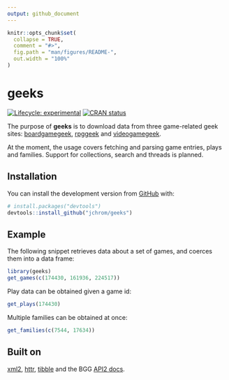 ```yaml
---
output: github_document
---
```


<!-- README.md is generated from README.Rmd. Please edit that file -->

```r
knitr::opts_chunk$set(
  collapse = TRUE,
  comment = "#>",
  fig.path = "man/figures/README-",
  out.width = "100%"
)
```
# geeks

<!-- badges: start -->
[![Lifecycle: experimental](https://img.shields.io/badge/lifecycle-experimental-orange.svg)](https://www.tidyverse.org/lifecycle/#experimental)
[![CRAN status](https://www.r-pkg.org/badges/version/geeks)](https://CRAN.R-project.org/package=geeks)
<!-- badges: end -->

The purpose of **geeks** is to download data from three game-related geek
sites: [boardgamegeek](https://www.boardgamegeek.com),
[rpggeek](https://rpggeek.com) and [videogamegeek](https://videogamegeek.com).

At the moment, the usage covers fetching and parsing game entries, plays
and families. Support for collections, search and threads is planned.

## Installation

You can install the development version from [GitHub](https://github.com/) with:

``` r
# install.packages("devtools")
devtools::install_github("jchrom/geeks")
```

## Example

The following snippet retrieves data about a set of games, and coerces them
into a data frame:

```r
library(geeks)
get_games(c(174430, 161936, 224517))
```

Play data can be obtained given a game id:

```r
get_plays(174430)
```

Multiple families can be obtained at once:

```r
get_families(c(7544, 17634))
```

## Built on

[xml2](https://github.com/r-lib/xml2),
[httr](https://github.com/r-lib/httr),
[tibble](https://github.com/tidyverse/tibble) and
the BGG [API2 docs](https://boardgamegeek.com/wiki/page/BGG_XML_API2).
